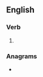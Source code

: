 ==English==

===Verb===
{{head|en|present participle}}

# {{present participle of|overblow|lang=en|nocat=1}}

===Anagrams===
* {{anagrams|en|blowing over|bowling over}}